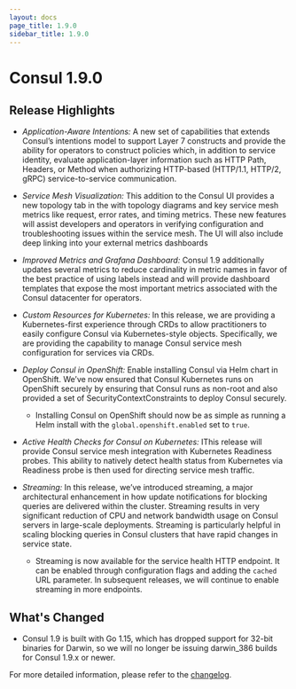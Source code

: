 ```yaml
---
layout: docs
page_title: 1.9.0
sidebar_title: 1.9.0
---
```


# Consul 1.9.0

## Release Highlights

- *Application-Aware Intentions:* A new set of capabilities that extends Consul’s intentions model to support Layer 7 constructs and provide the ability for operators to construct policies which, in addition to service identity, evaluate application-layer information such as HTTP Path, Headers, or Method when authorizing HTTP-based (HTTP/1.1, HTTP/2, gRPC) service-to-service communication.

- *Service Mesh Visualization:* This addition to the Consul UI provides a new topology tab in the with topology diagrams and key service mesh metrics like request, error rates, and timing metrics. These new features will assist developers and operators in verifying configuration and troubleshooting issues within the service mesh. The UI will also include deep linking into your external metrics dashboards

- *Improved Metrics and Grafana Dashboard:* Consul 1.9 additionally updates several metrics to reduce cardinality in metric names in favor of the best practice of using labels instead and will provide dashboard templates that expose the most important metrics associated with the Consul datacenter for operators.

- *Custom Resources for Kubernetes:* In this release, we are providing a Kubernetes-first experience through CRDs to allow practitioners to easily configure Consul via Kubernetes-style objects. Specifically, we are providing the capability to manage Consul service mesh configuration for services via CRDs.

- *Deploy Consul in OpenShift:* Enable installing Consul via Helm chart in OpenShift. We’ve now ensured that Consul Kubernetes runs on OpenShift securely by ensuring that Consul runs as non-root and also provided a set of SecurityContextConstraints to deploy Consul securely.
  - Installing Consul on OpenShift should now be as simple as running a Helm install with the `global.openshift.enabled` set to `true`.

- *Active Health Checks for Consul on Kubernetes:* IThis release will provide Consul service mesh integration with Kubernetes Readiness probes. This ability to natively detect health status from Kubernetes via Readiness probe is then used for directing service mesh traffic.

- *Streaming:* In this release, we’ve introduced streaming, a major architectural enhancement in how update notifications for blocking queries are delivered within the cluster. Streaming results in very significant reduction of CPU and network bandwidth usage on Consul servers in large-scale deployments. Streaming is particularly helpful in scaling blocking queries in Consul clusters that have rapid changes in service state.
  - Streaming is now available for the service health HTTP endpoint. It can be enabled through configuration flags and adding the `cached` URL parameter. In subsequent releases, we will continue to enable streaming in more endpoints. 

## What's Changed

- Consul 1.9 is built with Go 1.15, which has dropped support for 32-bit binaries for Darwin, so we will no longer be issuing darwin_386 builds for Consul 1.9.x or newer.

For more detailed information, please refer to the [changelog](https://github.com/hashicorp/consul/blob/master/CHANGELOG.md#190-november-24-2020).
